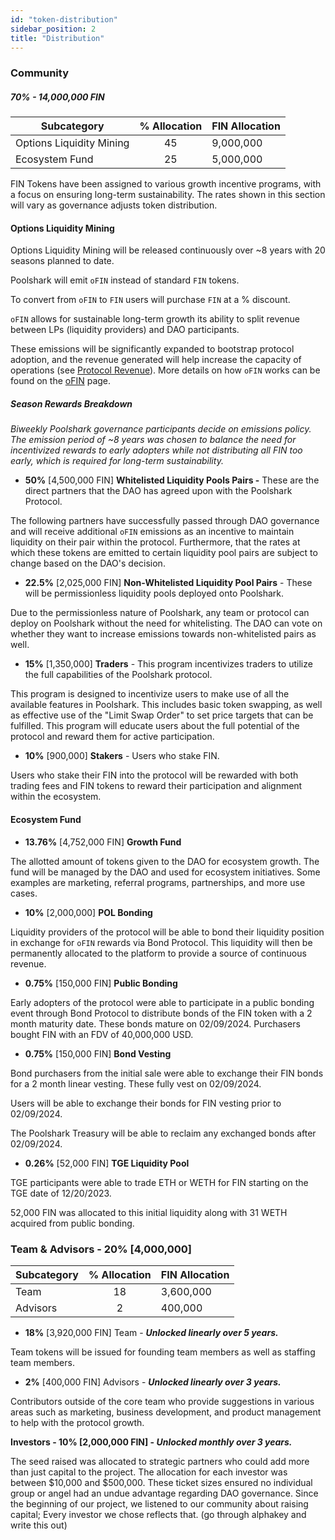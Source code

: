 ```yaml
---
id: "token-distribution"
sidebar_position: 2
title: "Distribution"
---
```


### Community
##### 70% - 14,000,000 FIN

| Subcategory           | % Allocation          | FIN Allocation |
| --------------- | :-----------------------------: | --------------------------------------------- |
| Options Liquidity Mining | 45 | 9,000,000 |
| Ecosystem Fund | 25 | 5,000,000 |

FIN Tokens have been assigned to various growth incentive programs, with a focus on ensuring long-term sustainability. The rates shown in this section will vary as governance adjusts token distribution.

#### Options Liquidity Mining

Options Liquidity Mining will be released continuously over ~8 years with 20 seasons planned to date.

Poolshark will emit `oFIN` instead of standard `FIN` tokens.

To convert from `oFIN` to `FIN` users will purchase `FIN` at a % discount.

`oFIN` allows for sustainable long-term growth its ability to split revenue between LPs (liquidity providers) and DAO participants.

These emissions will be significantly expanded to bootstrap protocol adoption, and the revenue generated will help increase the capacity of operations (see [Protocol Revenue](/token/protocol-revenue)). More details on how `oFIN` works can be found on the [oFIN](/token/why-ofin) page.

##### Season Rewards Breakdown

*Biweekly Poolshark governance participants decide on emissions policy. The emission period of ~8 years was chosen to balance the need for incentivized rewards to early adopters while not distributing all FIN too early, which is required for long-term sustainability.*

- **50%** [4,500,000 FIN] ************Whitelisted Liquidity Pools Pairs -************ These are the direct partners that the DAO has agreed upon with the Poolshark Protocol.

The following partners have successfully passed through DAO governance and will receive additional `oFIN` emissions as an incentive to maintain liquidity on their pair within the protocol. Furthermore, that the rates at which these tokens are emitted to certain liquidity pool pairs are subject to change based on the DAO's decision.

- **22.5%** [2,025,000 FIN] **************************************************************************Non-Whitelisted Liquidity Pool Pairs************************************************************************** - These will be permissionless liquidity pools deployed onto Poolshark.

Due to the permissionless nature of Poolshark, any team or protocol can deploy on Poolshark without the need for whitelisting. The DAO can vote on whether they want to increase emissions towards non-whitelisted pairs as well. 

- **15%** [1,350,000] **************Traders************** - This program incentivizes traders to utilize the full capabilities of the Poolshark protocol.

This program is designed to incentivize users to make use of all the available features in Poolshark. This includes basic token swapping, as well as effective use of the "Limit Swap Order" to set price targets that can be fulfilled. This program will educate users about the full potential of the protocol and reward them for active participation. 

- **10%** [900,000] **************Stakers************** - Users who stake FIN.

Users who stake their FIN into the protocol will be rewarded with both trading fees and FIN tokens to reward their participation and alignment within the ecosystem. 

#### Ecosystem Fund

- **13.76%** [4,752,000 FIN] **Growth Fund**

The allotted amount of tokens given to the DAO for ecosystem growth. The fund will be managed by the DAO and used for ecosystem initiatives. Some examples are marketing, referral programs, partnerships, and more use cases.

- **10%** [2,000,000] **POL Bonding**

Liquidity providers of the protocol will be able to bond their liquidity position in exchange for `oFIN` rewards via Bond Protocol. This liquidity will then be permanently allocated to the platform to provide a source of continuous revenue.

- **0.75%** [150,000 FIN] **Public Bonding**

Early adopters of the protocol were able to participate in a public bonding event through Bond Protocol to distribute bonds of the FIN token with a 2 month maturity date. These bonds mature on 02/09/2024. Purchasers bought FIN with an FDV of 40,000,000 USD.

- **0.75%** [150,000 FIN] **Bond Vesting**

Bond purchasers from the initial sale were able to exchange their FIN bonds for a 2 month linear vesting. These fully vest on 02/09/2024.

Users will be able to exchange their bonds for FIN vesting prior to 02/09/2024.

The Poolshark Treasury will be able to reclaim any exchanged bonds after 02/09/2024.

- **0.26%** [52,000 FIN] **TGE Liquidity Pool**

TGE participants were able to trade ETH or WETH for FIN starting on the TGE date of 12/20/2023.

52,000 FIN was allocated to this initial liquidity along with 31 WETH acquired from public bonding.

### Team & Advisors - 20% [4,000,000]

| Subcategory           | % Allocation          | FIN Allocation |
| --------------- | :-----------------------------: | --------------------------------------------- |
| Team | 18 | 3,600,000 |
| Advisors | 2 | 400,000 |

- **18%** [3,920,000 FIN] Team - ***Unlocked linearly over 5 years.***

Team tokens will be issued for founding team members as well as staffing team members.

- **2%** [400,000 FIN] Advisors - ***Unlocked linearly over 3 years.***

Contributors outside of the core team who provide suggestions in various areas such as marketing, business development, and product management to help with the protocol growth. 

**Investors - 10% [2,000,000 FIN] - *Unlocked monthly over 3 years.***

The seed raised was allocated to strategic partners who could add more than just capital to the project. The allocation for each investor was between $10,000 and $500,000. These ticket sizes ensured no individual group or angel had an undue advantage regarding DAO governance. Since the beginning of our project, we listened to our community about raising capital; Every investor we chose reflects that. (go through alphakey and write this out)